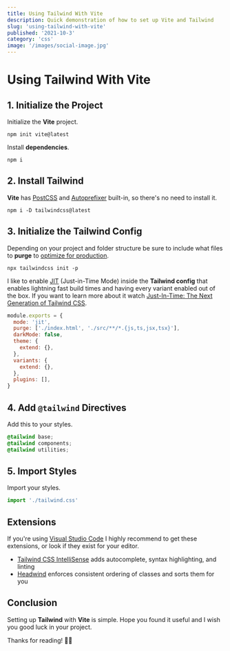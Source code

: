 ```yaml
---
title: Using Tailwind With Vite
description: Quick demonstration of how to set up Vite and Tailwind
slug: 'using-tailwind-with-vite'
published: '2021-10-3'
category: 'css'
image: '/images/social-image.jpg'
---
```


# Using Tailwind With Vite

## 1. Initialize the Project

Initialize the **Vite** project.

```shell:terminal
npm init vite@latest
```

Install **dependencies**.

```shell:terminal
npm i
```

## 2. Install Tailwind

**Vite** has [PostCSS](https://postcss.org/) and [Autoprefixer](https://github.com/postcss/autoprefixer) built-in, so there's no need to install it.

```shell:terminal
npm i -D tailwindcss@latest
```

## 3. Initialize the Tailwind Config

Depending on your project and folder structure be sure to include what files to **purge** to [optimize for production](https://tailwindcss.com/docs/optimizing-for-production).

```shell:terminal
npx tailwindcss init -p
```

I like to enable [JIT](https://tailwindcss.com/docs/just-in-time-mode) (Just-in-Time Mode) inside the **Tailwind config** that enables lightning fast build times and having every variant enabled out of the box. If you want to learn more about it watch [Just-In-Time: The Next Generation of Tailwind CSS](https://www.youtube.com/watch?v=3O_3X7InOw8).

```js:tailwind.config.js
module.exports = {
  mode: 'jit',
  purge: ['./index.html', './src/**/*.{js,ts,jsx,tsx}'],
  darkMode: false,
  theme: {
    extend: {},
  },
  variants: {
    extend: {},
  },
  plugins: [],
}
```

## 4. Add `@tailwind` Directives

Add this to your styles.

```css:tailwind.css
@tailwind base;
@tailwind components;
@tailwind utilities;
```

## 5. Import Styles

Import your styles.

```js:main.js
import './tailwind.css'
```

## Extensions

If you're using [Visual Studio Code](https://code.visualstudio.com/) I highly recommend to get these extensions, or look if they exist for your editor.

- [Tailwind CSS IntelliSense](https://marketplace.visualstudio.com/items?itemName=bradlc.vscode-tailwindcss) adds autocomplete, syntax highlighting, and linting
- [Headwind](https://marketplace.visualstudio.com/items?itemName=heybourn.headwind) enforces consistent ordering of classes and sorts them for you

## Conclusion

Setting up **Tailwind** with **Vite** is simple. Hope you found it useful and I wish you good luck in your project.

Thanks for reading! 🏄‍♀️
